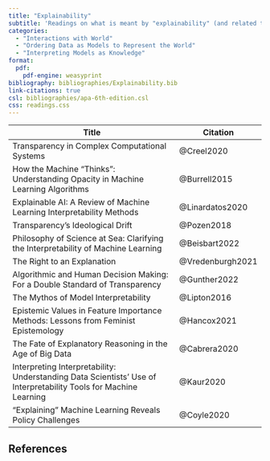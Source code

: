 ```yaml
---
title: "Explainability"
subtitle: 'Readings on what is meant by "explainability" (and related terms like "transparency" and "interpretability") in data science and to what extent acheiving explainabilty (or transparency or interpretability) in algorithms is morally important.'
categories:
  - "Interactions with World"
  - "Ordering Data as Models to Represent the World"
  - "Interpreting Models as Knowledge"
format:
  pdf:
    pdf-engine: weasyprint
bibliography: bibliographies/Explainability.bib
link-citations: true
csl: bibliographies/apa-6th-edition.csl
css: readings.css
---
```


| Title                                                                                                            | Citation         |
|------------------------------------------------------|------------------|
| Transparency in Complex Computational Systems                                                                    | @Creel2020       |
| How the Machine "Thinks": Understanding Opacity in Machine Learning Algorithms                                   | @Burrell2015     |
| Explainable AI: A Review of Machine Learning Interpretability Methods                                            | @Linardatos2020  |
| Transparency's Ideological Drift                                                                                 | @Pozen2018       |
| Philosophy of Science at Sea: Clarifying the Interpretability of Machine Learning                                | @Beisbart2022    |
| The Right to an Explanation                                                                                      | @Vredenburgh2021 |
| Algorithmic and Human Decision Making: For a Double Standard of Transparency                                     | @Gunther2022     |
| The Mythos of Model Interpretability                                                                             | @Lipton2016      |
| Epistemic Values in Feature Importance Methods: Lessons from Feminist Epistemology                               | @Hancox2021      |
| The Fate of Explanatory Reasoning in the Age of Big Data                                                         | @Cabrera2020     |
| Interpreting Interpretability: Understanding Data Scientists' Use of Interpretability Tools for Machine Learning | @Kaur2020        |
| "Explaining" Machine Learning Reveals Policy Challenges                                                          | @Coyle2020       |

## References

::: {#refs}
:::
